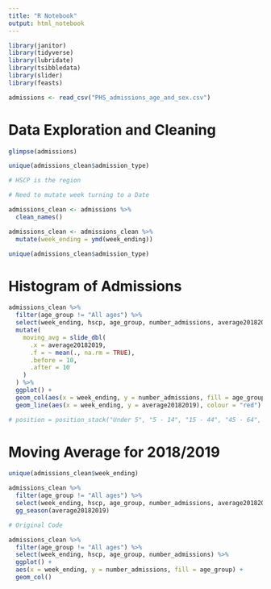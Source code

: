 ```yaml
---
title: "R Notebook"
output: html_notebook
---
```


```r
library(janitor)
library(tidyverse)
library(lubridate)
library(tsibbledata)
library(slider)
library(feasts)

admissions <- read_csv("PHS_admissions_age_and_sex.csv")
```

# Data Exploration and Cleaning

```r
glimpse(admissions)

unique(admissions_clean$admission_type)

# HSCP is the region

# Need to mutate week turning to a Date

admissions_clean <- admissions %>%
  clean_names() 

admissions_clean <- admissions_clean %>%
  mutate(week_ending = ymd(week_ending))

unique(admissions_clean$admission_type)
```

# Histogram of Admissions

```r
admissions_clean %>%
  filter(age_group != "All ages") %>%
  select(week_ending, hscp, age_group, number_admissions, average20182019) %>%
  mutate(
    moving_avg = slide_dbl(
      .x = average20182019, 
      .f = ~ mean(., na.rm = TRUE),
      .before = 10,
      .after = 10
    )
  ) %>%
  ggplot() +
  geom_col(aes(x = week_ending, y = number_admissions, fill = age_group)) +
  geom_line(aes(x = week_ending, y = average20182019), colour = "red")

# position = position_stack("Under 5", "5 - 14", "15 - 44", "45 - 64", "65 - 74", "75 - 84", "85 and over")
```

# Moving Average for 2018/2019

```r
unique(admissions_clean$week_ending)

admissions_clean %>%
  filter(age_group != "All ages") %>%
  select(week_ending, hscp, age_group, number_admissions, average20182019) %>%
  gg_season(average20182019)

# Original Code

admissions_clean %>%
  filter(age_group != "All ages") %>%
  select(week_ending, hscp, age_group, number_admissions) %>%
  ggplot() +
  aes(x = week_ending, y = number_admissions, fill = age_group) +
  geom_col()

```

